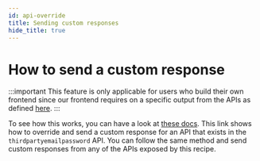 ```yaml
---
id: api-override
title: Sending custom responses
hide_title: true
---
```


<!-- COPY DOCS -->
<!-- ./session/advanced-customizations/apis-override/custom-response/api-override.mdx -->


# How to send a custom response

:::important
This feature is only applicable for users who build their own frontend since our frontend requires on a specific output from the APIs as defined [here](https://supertokens.com/docs/fdi).
:::

To see how this works, you can have a look at [these docs](/docs/thirdpartyemailpassword/advanced-customizations/apis-override/custom-response/api-override). This link shows how to override and send a custom response for an API that exists in the `thirdpartyemailpassword` API. You can follow the same method and send custom responses from any of the APIs exposed by this recipe.